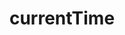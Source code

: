 ---
title: currentTime
description: currentTime
sidebar:
  label: currentTime
  order: 1
  badge:
    text: Outdated
    variant: caution
---